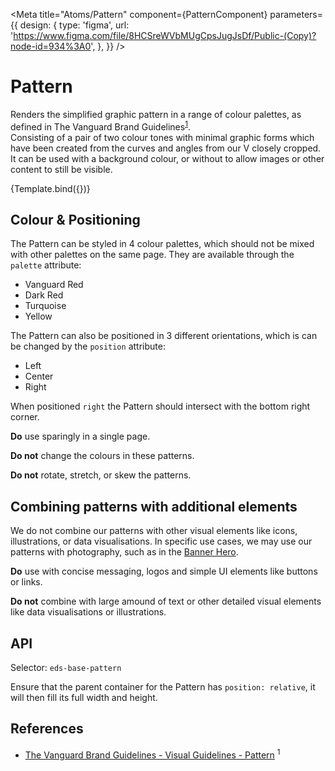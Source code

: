 

<Meta
  title="Atoms/Pattern"
  component={PatternComponent}
  parameters={{
    design: {
      type: 'figma',
      url: 'https://www.figma.com/file/8HCSreWVbMUgCpsJugJsDf/Public-(Copy)?node-id=934%3A0',
    },
  }}
/>

# Pattern

Renders the simplified graphic pattern in a range of colour palettes, as defined in The Vanguard Brand Guidelines<sup><a href="#the-vanguard-brand-guidelines">1</a></sup>.  
Consisting of a pair of two colour tones with minimal graphic forms which have been created from the curves and angles from our V closely cropped. It can be used with a background colour, or without to allow images or other content to still be visible.

<Canvas>
  <Story name="Pattern" height="300px">
    {Template.bind({})}
  </Story>
</Canvas>

## Colour & Positioning

The Pattern can be styled in 4 colour palettes, which should not be mixed with other palettes on the same page. They are available through the `palette` attribute:

- Vanguard Red
- Dark Red
- Turquoise
- Yellow

The Pattern can also be positioned in 3 different orientations, which is can be changed by the `position` attribute:

- Left
- Center
- Right

When positioned `right` the Pattern should intersect with the bottom right corner.

<div class="grid-col-3">
<Do img={patternSparinglyDo}>

**Do** use sparingly in a single page.

</Do>
<DoNot img={patternColourDoNot}>

**Do not** change the colours in these patterns.

</DoNot>
<DoNot img={patternSkewDoNot}>

**Do not** rotate, stretch, or skew the patterns.

</DoNot>

</div>

## Combining patterns with additional elements

We do not combine our patterns with other visual elements like icons, illustrations, or data visualisations. In specific use cases, we may use our patterns with photography, such as in the [Banner Hero](?path=/docs/organisms-banners-banner-hero).

<div class="grid-col-2">
<Do img={patternCombiningDo}>

**Do** use with concise messaging, logos and simple UI elements like buttons or links.

</Do>
<DoNot img={patternCombiningDoNot}>

**Do not** combine with large amound of text or other detailed visual elements like data visualisations or illustrations.

</DoNot>
</div>

## API

Selector: `eds-base-pattern`

Ensure that the parent container for the Pattern has `position: relative`, it will then fill its full width and height.

<ArgsTable of={PatternComponent} />

## References

- [The Vanguard Brand Guidelines - Visual Guidelines - Pattern](https://thevanguardgroup.sharepoint.com/sites/TheVanguardBrand/SitePages/Pattern.aspx) <sup id="the-vanguard-brand-guidelines">1</sup>

